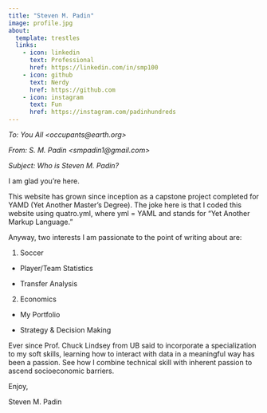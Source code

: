 ```yaml
---
title: "Steven M. Padin"
image: profile.jpg
about: 
  template: trestles
  links:
    - icon: linkedin
      text: Professional
      href: https://linkedin.com/in/smp100
    - icon: github
      text: Nerdy
      href: https://github.com
    - icon: instagram
      text: Fun
      href: https://instagram.com/padinhundreds
---
```


*To: You All \<occupants\@earth.org\>*

*From: S. M. Padin \<smpadin1\@gmail.com\>*

*Subject: Who is Steven M. Padin?*

I am glad you're here.

This website has grown since inception as a capstone project completed for YAMD (Yet Another Master's Degree). The joke here is that I coded this website using quatro.yml, where yml = YAML and stands for "Yet Another Markup Language."

Anyway, two interests I am passionate to the point of writing about are:

1.  Soccer

-   Player/Team Statistics

-   Transfer Analysis

2.  Economics

-   My Portfolio

-   Strategy & Decision Making

Ever since Prof. Chuck Lindsey from UB said to incorporate a specialization to my soft skills, learning how to interact with data in a meaningful way has been a passion. See how I combine technical skill with inherent passion to ascend socioeconomic barriers.

Enjoy,

Steven M. Padin
